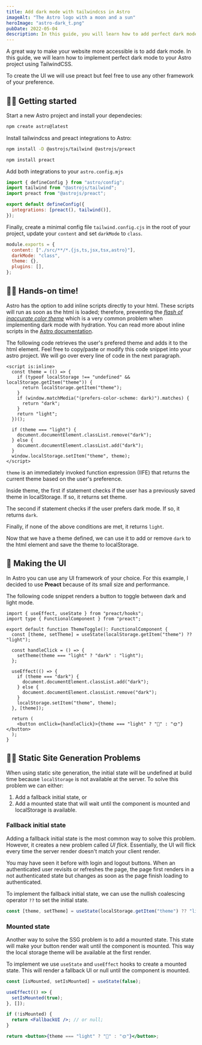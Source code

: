 ```yaml
---
title: Add dark mode with tailwindcss in Astro
imageAlt: "The Astro logo with a moon and a sun"
heroImage: "astro-dark_t.png"
pubDate: 2022-05-04
description: In this guide, you will learn how to add perfect dark mode to your Astro project using TailwindCSS.
---
```


A great way to make your website more accessible is to add dark mode. In this guide, we will learn how to implement perfect dark mode to your Astro project using TailwindCSS.

To create the UI we will use preact but feel free to use any other framework of your preference.

## 🧑‍💻 Getting started

Start a new Astro project and install your dependecies:

```bash
npm create astro@latest
```

Install tailwindcss and preact integrations to Astro:

```bash
npm install -D @astrojs/tailwind @astrojs/preact

npm install preact
```

Add both integrations to your `astro.config.mjs`

```js
import { defineConfig } from "astro/config";
import tailwind from "@astrojs/tailwind";
import preact from "@astrojs/preact";

export default defineConfig({
  integrations: [preact(), tailwind()],
});
```

Finally, create a minimal config file `tailwind.config.cjs` in the root of your project, update your `content` and set `darkMode` to `class`.

```js
module.exports = {
  content: ["./src/**/*.{js,ts,jsx,tsx,astro}"],
  darkMode: "class",
  theme: {},
  plugins: [],
};
```

## 👩‍🚀 Hands-on time!

Astro has the option to add inline scripts directly to your html. These scripts will run as soon as the html is loaded; therefore, preventing the [_flash of inaccurate color theme_](https://css-tricks.com/flash-of-inaccurate-color-theme-fart/) which is a very common problem when implementing dark mode with hydration. You can read more about inline scripts in the [Astro documentation](https://docs.astro.build/en/reference/directives-reference/#isinline).

The following code retrieves the user's prefered theme and adds it to the html element. Feel free to copy/paste or modify this code snippet into your astro project. We will go over every line of code in the next paragraph.


```astro title="testing"
<script is:inline>
  const theme = (() => {
    if (typeof localStorage !== "undefined" && localStorage.getItem("theme")) {
      return localStorage.getItem("theme");
    }
    if (window.matchMedia("(prefers-color-scheme: dark)").matches) {
      return "dark";
    }
    return "light";
  })();

  if (theme === "light") {
    document.documentElement.classList.remove("dark");
  } else {
    document.documentElement.classList.add("dark");
  }
  window.localStorage.setItem("theme", theme);
</script>
```

`theme` is an immediately invoked function expression (IIFE) that returns the current theme based on the user's preference. 

Inside theme, the first if statement checks if the user has a previously saved theme in localStorage. If so, it returns set theme.

The second if statement checks if the user prefers dark mode. If so, it returns `dark`.

Finally, if none of the above conditions are met, it returns `light`.

Now that we have a theme defined, we can use it to add or remove `dark` to the html element and save the theme to localStorage.

## 💅 Making the UI

In Astro you can use any UI framework of your choice. For this example, I decided to use **Preact** because of its small size and performance.

The following code snippet renders a button to toggle between dark and light mode.

```tsx
import { useEffect, useState } from "preact/hooks";
import type { FunctionalComponent } from "preact";

export default function ThemeToggle(): FunctionalComponent {
  const [theme, setTheme] = useState(localStorage.getItem("theme") ?? "light");

  const handleClick = () => {
    setTheme(theme === "light" ? "dark" : "light");
  };

  useEffect(() => {
    if (theme === "dark") {
      document.documentElement.classList.add("dark");
    } else {
      document.documentElement.classList.remove("dark");
    }
    localStorage.setItem("theme", theme);
  }, [theme]);

  return (
    <button onClick={handleClick}>{theme === "light" ? "🌙" : "🌞"}</button>
  );
}
```

## 🧑‍🔧 Static Site Generation Problems

When using static site generation, the initial state will be undefined at build time because `localStorage` is not available at the server. To solve this problem we can either:

1. Add a fallback initial state, or
2. Add a mounted state that will wait until the component is mounted and localStorage is available.

### Fallback initial state

Adding a fallback initial state is the most common way to solve this problem. However, it creates a new problem called _UI flick_. Essentially, the UI will flick every time the server render doesn't match your client render. 

You may have seen it before with login and logout buttons. When an authenticated user revisits or refreshes the page, the page first renders in a not authenticated state but changes as soon as the page finish loading to authenticated.

To implement the fallback initial state, we can use the nullish coalescing operator `??` to set the initial state.

```jsx
const [theme, setTheme] = useState(localStorage.getItem("theme") ?? "light");
```

### Mounted state

Another way to solve the SSG problem is to add a mounted state. This state will make your button render wait until the component is mounted. This way the local storage theme will be available at the first render.

To implement we use `useState` and `useEffect` hooks to create a mounted state. This will render a fallback UI or null until the component is mounted.

```jsx
const [isMounted, setIsMounted] = useState(false);

useEffect(() => {
  setIsMounted(true);
}, []);

if (!isMounted) {
  return <FallbackUI />; // or null;
}

return <button>{theme === "light" ? "🌙" : "🌞"}</button>;
```